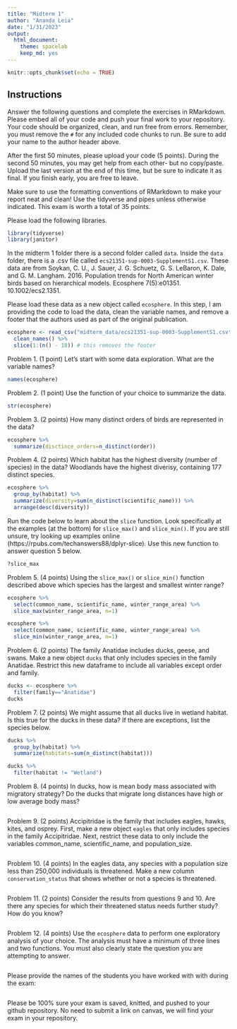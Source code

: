 ```yaml
---
title: "Midterm 1"
author: "Ananda Leia"
date: "1/31/2023"
output:
  html_document: 
    theme: spacelab
    keep_md: yes
---
```


```r
knitr::opts_chunk$set(echo = TRUE)
```

## Instructions
Answer the following questions and complete the exercises in RMarkdown. Please embed all of your code and push your final work to your repository. Your code should be organized, clean, and run free from errors. Remember, you must remove the `#` for any included code chunks to run. Be sure to add your name to the author header above.  

After the first 50 minutes, please upload your code (5 points). During the second 50 minutes, you may get help from each other- but no copy/paste. Upload the last version at the end of this time, but be sure to indicate it as final. If you finish early, you are free to leave.

Make sure to use the formatting conventions of RMarkdown to make your report neat and clean! Use the tidyverse and pipes unless otherwise indicated. This exam is worth a total of 35 points. 

Please load the following libraries.
```r
library(tidyverse)
library(janitor)
```

In the midterm 1 folder there is a second folder called `data`. Inside the `data` folder, there is a .csv file called `ecs21351-sup-0003-SupplementS1.csv`. These data are from Soykan, C. U., J. Sauer, J. G. Schuetz, G. S. LeBaron, K. Dale, and G. M. Langham. 2016. Population trends for North American winter birds based on hierarchical models. Ecosphere 7(5):e01351. 10.1002/ecs2.1351.  

Please load these data as a new object called `ecosphere`. In this step, I am providing the code to load the data, clean the variable names, and remove a footer that the authors used as part of the original publication.
```r
ecosphere <- read_csv("midterm_data/ecs21351-sup-0003-SupplementS1.csv", skip=2) %>% 
  clean_names() %>%
  slice(1:(n() - 18)) # this removes the footer
```

Problem 1. (1 point) Let's start with some data exploration. What are the variable names?
```r
names(ecosphere)
```

Problem 2. (1 point) Use the function of your choice to summarize the data.
```r
str(ecosphere)
```

Problem 3. (2 points) How many distinct orders of birds are represented in the data?
```r
ecosphere %>% 
  summarize(disctince_orders=n_distinct(order))
```

Problem 4. (2 points) Which habitat has the highest diversity (number of species) in the data?
Woodlands have the highest diverisy, containing 177 distinct species.
```r
ecosphere %>% 
  group_by(habitat) %>% 
  summarize(diversity=sum(n_distinct(scientific_name))) %>% 
  arrange(desc(diversity))
```

Run the code below to learn about the `slice` function. Look specifically at the examples (at the bottom) for `slice_max()` and `slice_min()`. If you are still unsure, try looking up examples online (https://rpubs.com/techanswers88/dplyr-slice). Use this new function to answer question 5 below.
```r
?slice_max
```

Problem 5. (4 points) Using the `slice_max()` or `slice_min()` function described above which species has the largest and smallest winter range?
```r
ecosphere %>% 
  select(common_name, scientific_name, winter_range_area) %>% 
  slice_max(winter_range_area, n=1)
```

```r
ecosphere %>% 
  select(common_name, scientific_name, winter_range_area) %>% 
  slice_min(winter_range_area, n=1)
```

Problem 6. (2 points) The family Anatidae includes ducks, geese, and swans. Make a new object `ducks` that only includes species in the family Anatidae. Restrict this new dataframe to include all variables except order and family.
```r
ducks <- ecosphere %>% 
  filter(family=="Anatidae")
ducks
```
Problem 7. (2 points) We might assume that all ducks live in wetland habitat. Is this true for the ducks in these data? If there are exceptions, list the species below.
```r
ducks %>% 
  group_by(habitat) %>% 
  summarize(habitats=sum(n_distinct(habitat)))
```
```r
ducks %>% 
  filter(habitat != "Wetland")
```

Problem 8. (4 points) In ducks, how is mean body mass associated with migratory strategy? Do the ducks that migrate long distances have high or low average body mass?
```r

```

Problem 9. (2 points) Accipitridae is the family that includes eagles, hawks, kites, and osprey. First, make a new object `eagles` that only includes species in the family Accipitridae. Next, restrict these data to only include the variables common_name, scientific_name, and population_size.
```r

```

Problem 10. (4 points) In the eagles data, any species with a population size less than 250,000 individuals is threatened. Make a new column `conservation_status` that shows whether or not a species is threatened.
```r

```

Problem 11. (2 points) Consider the results from questions 9 and 10. Are there any species for which their threatened status needs further study? How do you know?
```r

```

Problem 12. (4 points) Use the `ecosphere` data to perform one exploratory analysis of your choice. The analysis must have a minimum of three lines and two functions. You must also clearly state the question you are attempting to answer.
```r

```

Please provide the names of the students you have worked with with during the exam:
```r

```

Please be 100% sure your exam is saved, knitted, and pushed to your github repository. No need to submit a link on canvas, we will find your exam in your repository.